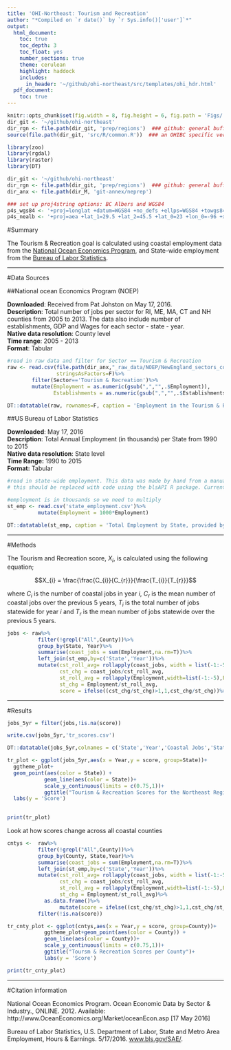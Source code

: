 ```yaml
---
title: 'OHI-Northeast: Tourism and Recreation'
author: "*Compiled on `r date()` by `r Sys.info()['user']`*"
output: 
  html_document:
    toc: true
    toc_depth: 3
    toc_float: yes
    number_sections: true
    theme: cerulean
    highlight: haddock
    includes: 
      in_header: '~/github/ohi-northeast/src/templates/ohi_hdr.html'
  pdf_document:
    toc: true
---
```


``` r
knitr::opts_chunk$set(fig.width = 8, fig.height = 6, fig.path = 'Figs/', message = FALSE, warning = FALSE, echo=F)
dir_git <- '~/github/ohi-northeast'
dir_rgn <- file.path(dir_git, 'prep/regions')  ### github: general buffer region shapefiles
source(file.path(dir_git, 'src/R/common.R'))  ### an OHIBC specific version of common.R

library(zoo)
library(rgdal)
library(raster)
library(DT)

dir_git <- '~/github/ohi-northeast'
dir_rgn <- file.path(dir_git, 'prep/regions')  ### github: general buffer region shapefiles
dir_anx <- file.path(dir_M, 'git-annex/neprep')

### set up proj4string options: BC Albers and WGS84
p4s_wgs84 <- '+proj=longlat +datum=WGS84 +no_defs +ellps=WGS84 +towgs84=0,0,0'
p4s_nealb <- '+proj=aea +lat_1=29.5 +lat_2=45.5 +lat_0=23 +lon_0=-96 +x_0=0 +y_0=0 +ellps=clrk66 +units=m +no_defs'

```

#Summary

The Tourism & Recreation goal is calculated using coastal employment data from the [National Ocean Economics Program](http://www.oceaneconomics.org/), and State-wide employment from the [Bureau of Labor Statistics](http://www.bls.gov/data/).

***

#Data Sources

##National ocean Economics Program (NOEP)

**Downloaded**: Received from Pat Johston on May 17, 2016.  
**Description**:  Total number of jobs per sector for RI, ME, MA, CT and NH counties from 2005 to 2013. The data also include number of establishments, GDP and Wages for each sector - state - year.  
**Native data resolution**: County level   
**Time range**: 2005 - 2013  
**Format**:  Tabular  


```r

#read in raw data and filter for Sector == Tourism & Recreation
raw <- read.csv(file.path(dir_anx,"_raw_data/NOEP/NewEngland_sectors_counties-2.csv"),
                stringsAsFactors=F)%>%
        filter(Sector=='Tourism & Recreation')%>%
        mutate(Employment = as.numeric(gsub(",","",.$Employment)),
               Establishments = as.numeric(gsub(",","",.$Establishments)))

DT::datatable(raw, rownames=F, caption = 'Employment in the Tourism & Recreation sector of Coastal Jobs in New England provided by NOEP')
```



##US Bureau of Labor Statistics

**Downloaded**: May 17, 2016  
**Description**: Total Annual Employment (in thousands) per State from 1990 to 2015  
**Native data resolution**: State level  
**Time Range:** 1990 to 2015  
**Format:** Tabular  


```r
#read in state-wide employment. This data was made by hand from a manual query on the BLS.gov site: http://data.bls.gov/pdq/SurveyOutputServlet. 
# this should be replaced with code using the blsAPI R package. Currently waiting on a response from the maintainer: https://github.com/mikeasilva/blsAPI/issues/7

#employment is in thousands so we need to multiply
st_emp <- read.csv('state_employment.csv')%>%
          mutate(Employment = 1000*Employment)

DT::datatable(st_emp, caption = 'Total Employment by State, provided by the Bureau of Labor Statistics',rownames=FALSE)


```

***

#Methods

The Tourism and Recreation score, $X_{i}$, is calculated using the following equation; 

$$X_{i} = \frac{\frac{C_{i}}{C_{r}}}{\frac{T_{i}}{T_{r}}}$$

where $C_{i}$ is the number of coastal jobs in year *i*, $C_{r}$ is the mean number of coastal jobs over the previous 5 years, ${T_{i}}$ is the total number of jobs statewide for year *i* and ${T_{r}}$ is the mean number of jobs statewide over the previous 5 years.

```r

jobs <- raw%>%
          filter(!grepl("All",County))%>%
          group_by(State, Year)%>%
          summarise(coast_jobs = sum(Employment,na.rm=T))%>%
          left_join(st_emp,by=c('State','Year'))%>%
          mutate(cst_roll_avg= rollapply(coast_jobs, width = list(-1:-5),FUN=mean,align = 'right',partial=F,fill=NA),
                 cst_chg = coast_jobs/cst_roll_avg,
                 st_roll_avg = rollapply(Employment,width=list(-1:-5),FUN=mean,align='right',partial=F,fill=NA),
                 st_chg = Employment/st_roll_avg,
                 score = ifelse((cst_chg/st_chg)>1,1,cst_chg/st_chg))%>%as.data.frame()

```

***

#Results

```r

jobs_5yr = filter(jobs,!is.na(score))

write.csv(jobs_5yr,'tr_scores.csv')

DT::datatable(jobs_5yr,colnames = c('State','Year','Coastal Jobs','State Jobs','Coastal 5 yr mean','Coastal job change','State 5 yr mean','State job change','Final Score'), caption = 'Coastal employment in the Tourism & Recreation sector for all five regions as well as total number of jobs per region. The 5 year means are calculated using the previous 5 years data and the change in number of jobs is calculated using current jobs divided by the 5 year mean.', rownames=F)
```

```r
tr_plot <- ggplot(jobs_5yr,aes(x = Year,y = score, group=State))+
  ggtheme_plot+
  geom_point(aes(color = State)) +
            geom_line(aes(color = State))+
            scale_y_continuous(limits = c(0.75,1))+
            ggtitle("Tourism & Recreation Scores for the Northeast Regions")+
  labs(y = 'Score')
           

print(tr_plot)

```

Look at how scores change across all coastal counties

```r

cntys <-  raw%>%
          filter(!grepl("All",County))%>%
          group_by(County, State,Year)%>%
          summarise(coast_jobs = sum(Employment,na.rm=T))%>%
          left_join(st_emp,by=c('State','Year'))%>%
          mutate(cst_roll_avg= rollapply(coast_jobs, width = list(-1:-5),FUN=mean,align = 'right',partial=F,fill=NA),
                 cst_chg = coast_jobs/cst_roll_avg,
                 st_roll_avg = rollapply(Employment,width=list(-1:-5),FUN=mean,align='right',partial=F,fill=NA),
                 st_chg = Employment/st_roll_avg)%>%
            as.data.frame()%>%
                 mutate(score = ifelse((cst_chg/st_chg)>1,1,cst_chg/st_chg))%>%
          filter(!is.na(score))

tr_cnty_plot <- ggplot(cntys,aes(x = Year,y = score, group=County))+
            ggtheme_plot+geom_point(aes(color = County)) +
            geom_line(aes(color = County))+
            scale_y_continuous(limits = c(0.75,1))+
            ggtitle("Toursm & Recreation Scores per County")+
            labs(y = 'Score')

print(tr_cnty_plot)


```


***

#Citation information  

National Ocean Economics Program. Ocean Economic Data by Sector & Industry., ONLINE. 2012.
Available: http://www.OceanEconomics.org/Market/oceanEcon.asp [17 May 2016]

Bureau of Labor Statistics, U.S. Department of Labor, State and Metro Area Employment, Hours & Earnings. 5/17/2016. [www.bls.gov/SAE/](http://www.bls.gov/sae/).
